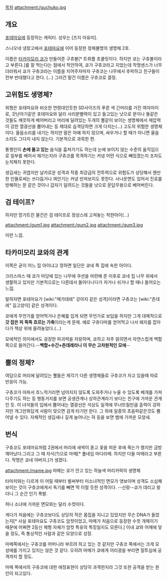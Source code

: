 [[목차]]
attachment:/guchuko.jpg
== 개요 ==
[[포테마요]]에 등장하는 캐릭터. 성우는 [츠지 아유미].

스나오네 냉장고에서 [[포테마요]]에 이어 등장한 정체불명의 생명체 2호.

이름은 [[타카미모리 쿄]]가 만들어준 구츄볼[* 트뤼플 초콜릿이다. 하지만 쿄는 구츄볼이라고 부른다.]를 잘 먹는다는 점에서 착안하여, 쿄가 구츄코라고 지었는데 작명센스가 너무 더러워서 쿄가 구츄코라는 이름을 지어주자마자 구츄코는 나무에서 추락하고 친구들이 전부 반대했다고 한다. (…) 그러건 말건 이름은 구츄코로 결정.
== 고위험도 생명체? ==
외형은 포테마요와 비슷한 연령대인듯한 SD사이즈의 푸른 색 긴머리를 가진 여자아이로, 갓난아기같은 포테마요와 달리 사리분별력이 있고 들고있는 낫으로 문이나 돌같은 것들도 깨끗하게 베어버리고 머리에 달려있는 두개의 뿔같이 보이는 생명체에서 제압력이 강한 열광선을 뿜어내는 등 제대로 습격당하면 크게 다치는(…) 고도의 위험한 생명체이다. 울음소리를 내기는 하지만 말은 아예 하지 않으며, 싸우거나 할 때가 아니면 울음소리도 그다지 내지 않는다. 기본적으로 과묵한 편.

통행인이 '''손에 들고 있는''' 음식을 훔쳐가기도 하는데 눈에 보이지 않는 수준의 움직임으로 일부를 베어서 채가는지라 구츄코를 목격하기는 커녕 어떤 식으로 빼았겼는지 조차도 눈치채지 못한다.

생김새는 귀엽지만 날카로운 성격과 작중 최강급의 전투력으로 위험도가 상당해서 웬만한 인물로써는 쓰다듬거나 껴안기는 커녕 만져보지도 못한다. 사나운면도 있어서 진로를 방해하는 문 같은 것이나 갑자기 달려드는 것들을 낫으로 문답무용으로 베어버린다.
== 검 테이프? ==
하지만 망가트린 물건은 검 테이프로 정성스레 고쳐놓는 착한아이(…)

attachment:/gum1.jpg
attachment:/gum2.jpg
attachment:/gum3.jpg

이런 느낌.

== 타카미모리 쿄와의 관계 ==
이쪽은 굳이 어느 집 아이냐고 정하면 일단은 쿄네 쪽 집에 속한 아이다.

크리스마스 때 쿄가 마당에 있는 나무에 쿠션을 마련해 준 이후로 쿄네 집 나무 위에서 생활하고 있지만 기본적으로는 다른데서 돌아다니다가 자거나 쉬거나 할 때나 들어오는 느낌.

말하자면 포테마요가 [wiki:"메가데레" 강아지 같은 성격]이라면 구츄코는 [wiki:"츤데레" 길고양이] 같은 성격이다.

쿄에게 무언가를 얻어먹거나 은혜를 입게 되면 무언가로 보답을 하지만 그게 대체적으로 '''갓 잡은 피 뚝뚝 흐르는 가축'''이라는게 문제. 예로 구츄다마를 얻어먹고 나서 돼지를 잡아다가 책상 위에 올려놓았다.(…)

모에적인 의미에서도 굉장한 파괴력을 자랑하며, 쿄하고 자주 얽히면서 자연스럽게 백합쪽으로 들어간다.--'''백합+수간+츤데레라니 이 무슨 고차원적인 모에'''--
== 뿔의 정체? ==
여담으로 머리에 달려있는 뿔들은 제각기 다른 생명체들로 구츄코가 자고 있을때 따로 반응이 가능.

구츄코가 아파서 흐느적거리면 넘어지지 않도록 도와주거나 누울 수 있도록 베개를 가져다주기도 하는 등 행동거지를 보면 공생관계나 상하관계라기 보다는 친구에 가까운 관계인 듯. 이 녀석들의 입에서 뿜어내는 열광선은 석상도 일격에 무너뜨릴만큼 출력이 강하지만 개그만화답게 사람이 맞으면 검게 타기만 한다. 그 외에 일종의 초음파같은것도 뿜어낼 수 있다. 자체적인 생김새나 길게 늘어나는 혀 등을 보면 뱀에 가까운 모양새.

== 번식 ==
구츄코도 포테마요처럼 2권에서 머리에 새싹이 돋고 꽃을 피운 후에 죽는가 했지만 금방 깨어났다.그리고 그 때 자식(?)으로 마메[* 풀네임 마다라메. 하지만 다들 마메라고 부른다. 작명은 쿄네 아버지.]가 생겼다.

attachment:/mame.jpg
마메는 쿄가 안고 있는 하늘색 머리카락의 생명체

타마치와는 다르게 이 어릴 때부터 벌써부터 미소녀적인 면모가 엿보이며 성격도 소심해보이는 것이 구츄코에게서 독기를 빼면 딱 이럴 듯한 성격이다.
--신랑--쿄가 데리고 왔더니 그 순간 인기 폭발.

허나 소녀에 가까운 면모와는 달리 수컷이다.

게다가 처음에는 구츄코보다도 상당히 작은 몸집을 지니고 있었지만 무슨 DNA가 들었는지[* 사실 포테마요도 구츄코도 암컷이었고, 마메가 처음으로 등장한 수컷 개체이기 때문에 어쩌면 2등신 체형 자체가 암컷 특유의 특징일지도 모른다.] 이내 쿄와 어깨에 닿을 정도, 즉 통상적인 사람과 같은 모양으로 성장.

마메쪽에서는 구츄코를 어머니라 부르려 하고 있는 것 같지만 구츄코 쪽에서는 크게 모성애를 가지고 있지는 않은 것 같다. 오히려 마메가 쿄에게 어리광을 부리면 질투심에 공격까지 할 정도.

마메 쪽에서의 구츄코에 대한 애정표현이 상당히 과격한지라 그것 또한 공격을 받는 원인이 되고있다.
